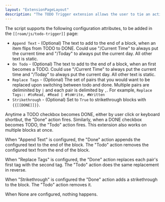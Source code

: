 ```yaml
---
layout: "ExtensionPageLayout"
description: "The TODO Trigger extension allows the user to tie an action upon converting a TODO to DONE."
---
```


The script supports the following configuration attributes, to be added in the `[[roam/js/todo-trigger]]` page:

- `Append Text` - (Optional) The text to add to the end of a block, when an item flips from TODO to DONE. Could use "/Current Time" to always put the current time and "/Today" to always put the current day. All other text is static.
- `On Todo` - (Optional) The text to add to the end of a block, when an first becomes a TODO. Could use "/Current Time" to always put the current time and "/Today" to always put the current day. All other text is static.
- `Replace Tags` - (Optional) The set of pairs that you would want to be replaced upon switching between todo and done. Multiple pairs are deliminited by `|` and each pair is delimited by `,`. For example, `Replace Tags:: #toRead, #Read | #toWrite, #Written`
- `Strikethrough` - (Optional) Set to `True` to strikethrough blocks with `{{[[DONE]]}}`.

Anytime a TODO checkbox becomes DONE, either by user click or keyboard shortbut, the "Done" action fires. Similarly, when a DONE checkbox becomes TODO, the "Todo" action fires. This extension also works on multiple blocks at once.

When "Append Text" is configured, the "Done" action appends the configured text to the end of the block. The "Todo" action removes the configured text from the end of the block.

When "Replace Tags" is configured, the "Done" action replaces each pair's first tag with the second tag. The "Todo" action does the same replacement in reverse.

When "Strikethrough" is configured the "Done" action adds a strikethrough to the block. The "Todo" action removes it.

When None are configured, nothing happens.
